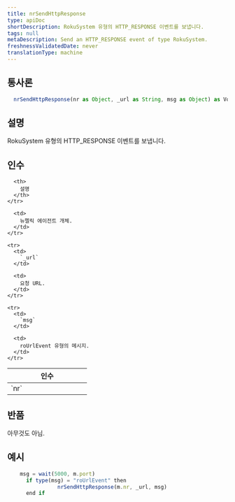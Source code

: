 ```yaml
---
title: nrSendHttpResponse
type: apiDoc
shortDescription: RokuSystem 유형의 HTTP_RESPONSE 이벤트를 보냅니다.
tags: null
metaDescription: Send an HTTP_RESPONSE event of type RokuSystem.
freshnessValidatedDate: never
translationType: machine
---
```


## 통사론

```js
  nrSendHttpResponse(nr as Object, _url as String, msg as Object) as Void
```

## 설명

RokuSystem 유형의 HTTP\_RESPONSE 이벤트를 보냅니다.

## 인수

<table>
  <thead>
    <tr>
      <th width="25%">
        인수
      </th>

      <th>
        설명
      </th>
    </tr>
  </thead>

  <tbody>
    <tr>
      <td>
        `nr`
      </td>

      <td>
        뉴렐릭 에이전트 개체.
      </td>
    </tr>

    <tr>
      <td>
        `_url`
      </td>

      <td>
        요청 URL.
      </td>
    </tr>

    <tr>
      <td>
        `msg`
      </td>

      <td>
        roUrlEvent 유형의 메시지.
      </td>
    </tr>
  </tbody>
</table>

## 반품

아무것도 아님.

## 예시

```js
  	msg = wait(5000, m.port)
	  if type(msg) = "roUrlEvent" then
		        nrSendHttpResponse(m.nr, _url, msg)
	  end if
```